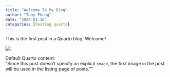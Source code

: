 ```yaml
---
title: "Welcome To My Blog"
author: "Tony Phung"
date: "2024-01-16"
categories: [testing quarto]
---
```


This is the first post in a Quarto blog. Welcome!

![](thumbnail.jpg)

Default Quarto content:  
"Since this post doesn't specify an explicit `image`, the first image in the post will be used in the listing page of posts.""
